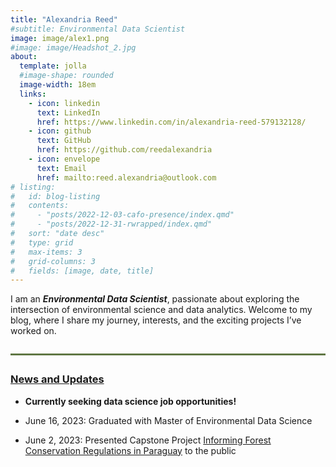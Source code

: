```yaml
---
title: "Alexandria Reed"
#subtitle: Environmental Data Scientist
image: image/alex1.png
#image: image/Headshot_2.jpg
about: 
  template: jolla
  #image-shape: rounded
  image-width: 18em
  links: 
    - icon: linkedin
      text: LinkedIn
      href: https://www.linkedin.com/in/alexandria-reed-579132128/
    - icon: github
      text: GitHub
      href: https://github.com/reedalexandria
    - icon: envelope
      text: Email
      href: mailto:reed.alexandria@outlook.com
# listing:
#   id: blog-listing
#   contents:   
#     - "posts/2022-12-03-cafo-presence/index.qmd"
#     - "posts/2022-12-31-rwrapped/index.qmd"
#   sort: "date desc"
#   type: grid
#   max-items: 3
#   grid-columns: 3
#   fields: [image, date, title]
---
```


I am an ***Environmental Data Scientist***, passionate about exploring the intersection of environmental science and data analytics. Welcome to my blog, where I share my journey, interests, and the exciting projects I've worked on.

<!-- Green line -->

<hr style="border: 1px solid #607744; background-color: #607744; height: 1px; margin: 2em 0;">

::: {#news}
```{=html}
<style>
#news {
  text-align: left;
  margin-top: 2em; /* Adjust this value to control the space between the two sections */
}
</style>
```
### [News and Updates]{.underline}

-   **Currently seeking data science job opportunities!**

-   June 16, 2023: Graduated with Master of Environmental Data Science

-   June 2, 2023: Presented Capstone Project [Informing Forest Conservation Regulations in Paraguay](https://bren.ucsb.edu/projects/informing-forest-conservation-regulations-paraguay) to the public
:::

<!-- ### Featured Blogs -->

<!-- :::{#blog-listing} -->

<!-- ::: -->

<!-- ### Education -->

<!-- `r fontawesome::fa("graduation-cap", fill = "#124559", a11y = "sem")` Master of Environmental Data Science \| 2023 \| -->

<!-- <p class="custom-subtitle2"> -->

<!-- Bren School of Environmental Science & Management - University of California, Santa Barbara (UCSB) -->

<!-- </p> -->

<!-- <div class="topbr"> -->

<!-- <p class="custom-subtitle"> -->

<!-- `r fontawesome::fa("graduation-cap", fill = "#124559", a11y = "sem")` Bachelor of Science in Environmental Studies \| 2017 \| UCSB -->

<!-- ### Experience -->

<!-- `r fontawesome::fa("briefcase", fill = "#124559", a11y = "sem")` Environmental Specialist \| 2018-present \| Citadel EHS -->
